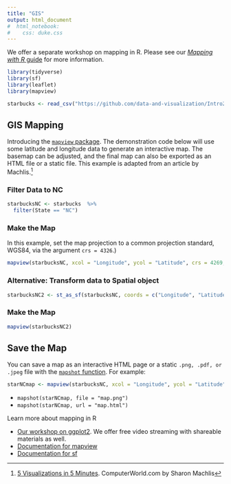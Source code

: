```yaml
---
title: "GIS"
output: html_document
#  html_notebook:
#    css: duke.css
---
```


We offer a separate workshop on mapping in R.  Please see our [*Mapping with R* guide](https://map-rfun.library.duke.edu/) for more information.  

```r
library(tidyverse)
library(sf)
library(leaflet)
library(mapview)

```


```r
starbucks <- read_csv("https://github.com/data-and-visualization/Intro2R/raw/master/data/All_Starbucks_Locations_in_the_US_-_Map.csv")
```


## GIS Mapping

Introducing the [`mapview` package](https://r-spatial.github.io/mapview/index.html).  The demonstration code below will use some latitude and longitude data to generate an interactive map.  The basemap can be adjusted, and the final map can also be exported as an HTML file or a static file. This example is adapted from an article by Machlis.^[[5 Visualizations in 5 Minutes](http://www.computerworld.com/article/2893271/business-intelligence/5-data-visualizations-in-5-minutes-each-in-5-lines-or-less-of-r.html). ComputerWorld.com by Sharon Machlis]

### Filter Data to NC
```r
starbucksNC <- starbucks  %>% 
  filter(State == "NC")
```

### Make the Map

In this example, set the map projection to a common projection standard, WGS84, via the argument `crs = 4326`.)

```r
mapview(starbucksNC, xcol = "Longitude", ycol = "Latitude", crs = 4269, grid = FALSE)
```


### Alternative: Transform data to Spatial object
```r
starbucksNC2 <- st_as_sf(starbucksNC, coords = c("Longitude", "Latitude"),  crs=4326)
```


### Make the Map
```r
mapview(starbucksNC2)
```

## Save the Map

You can save a map as an interactive HTML page or a static `.png, .pdf, or .jpeg` file with the [`mapshot` function](https://r-spatial.github.io/mapview/reference/mapshot.html).  For example:

``` r
starNCmap <- mapview(starbucksNC, xcol = "Longitude", ycol = "Latitude", crs = 4269, grid = FALSE)
```

- `mapshot(starNCmap, file = "map.png")`
- `mapshot(starNCmap, url = "map.html")`

Learn more about mapping in R

- [Our workshop on ggplot2](https://rfun.library.duke.edu/portfolio/mapping_workshop/). We offer free video streaming with shareable materials as well.  
- [Documentation for mapview](https://r-spatial.github.io/mapview/) 
- [Documentation for sf](https://r-spatial.github.io/sf/)


